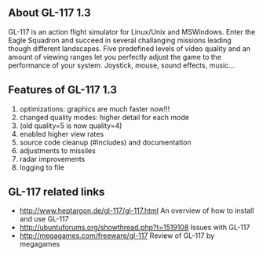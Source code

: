 ==About GL-117 1.3==
GL-117 is an action flight simulator for Linux/Unix and MSWindows. Enter the Eagle Squadron and succeed in several challanging missions leading though different landscapes. Five predefined levels of video quality and an amount of viewing ranges let you perfectly adjust the game to the performance of your system. Joystick, mouse, sound effects, music...
{{images/gl-117.jpg}}
==Features of GL-117 1.3==
# optimizations: graphics are much faster now!!!
# changed quality modes: higher detail for each mode
# (old quality=5 is now quality=4)
# enabled higher view rates
# source code cleanup (#includes) and documentation
# adjustments to missiles
# radar improvements
# logging to file

==GL-117 related links==
* [[http://www.heptargon.de/gl-117/gl-117.html]] An overview of how to install and use GL-117
* [[http://ubuntuforums.org/showthread.php?t=1519108]] Issues with GL-117
* [[http://megagames.com/freeware/gl-117]] Review of GL-117 by megagames



